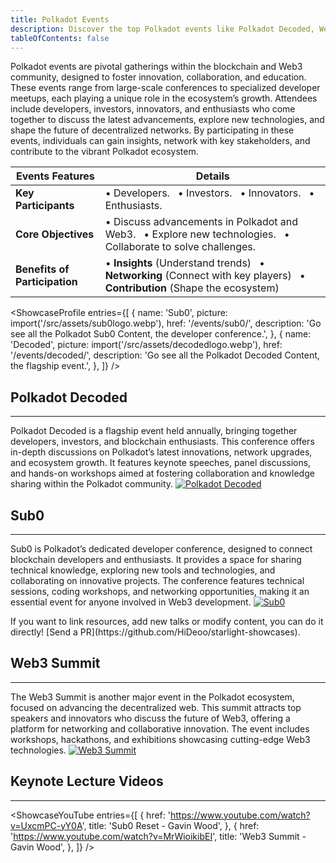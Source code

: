 ```yaml
---
title: Polkadot Events
description: Discover the top Polkadot events like Polkadot Decoded, Web3 Summit, Sub0, Protocol Berg, and Token2049.
tableOfContents: false
---
```




Polkadot events are pivotal gatherings within the blockchain and Web3 community, designed to foster innovation, collaboration, and education. These events range from large-scale conferences to specialized developer meetups, each playing a unique role in the ecosystem’s growth. Attendees include developers, investors, innovators, and enthusiasts who come together to discuss the latest advancements, explore new technologies, and shape the future of decentralized networks. By participating in these events, individuals can gain insights, network with key stakeholders, and contribute to the vibrant Polkadot ecosystem.

| **Events Features**            | **Details**                                                                 |
|--------------------------|-----------------------------------------------------------------------------|
| **Key Participants**     | • Developers. &nbsp; • Investors. &nbsp; • Innovators. &nbsp; • Enthusiasts.     |
| **Core Objectives**      | • Discuss advancements in Polkadot and Web3. &nbsp; • Explore new technologies. &nbsp; • Collaborate to solve challenges. |
| **Benefits of Participation** | • **Insights** (Understand trends) &nbsp; • **Networking** (Connect with key players) &nbsp; • **Contribution** (Shape the ecosystem) |


<ShowcaseProfile
  entries={[
    {
      name: 'Sub0',
      picture: import('/src/assets/sub0logo.webp'),
      href: '/events/sub0/',
      description: 'Go see all the Polkadot Sub0 Content, the developer conference.',
    },
    {
      name: 'Decoded',
      picture: import('/src/assets/decodedlogo.webp'),
      href: '/events/decoded/',
      description: 'Go see all the Polkadot Decoded Content, the flagship event.',
    },
  ]}
/>

<CardGrid>
<LinkCard title="Web3 Summit" href="/events/web3-summit/" />
<LinkCard title="Miscellaneous Events" href="/events/miscellaneous/" />
</CardGrid>


## Polkadot Decoded
----------------
Polkadot Decoded is a flagship event held annually, bringing together developers, investors, and blockchain enthusiasts. This conference offers in-depth discussions on Polkadot’s latest innovations, network upgrades, and ecosystem growth. It features keynote speeches, panel discussions, and hands-on workshops aimed at fostering collaboration and knowledge sharing within the Polkadot community.
[<Image src={decoded} alt="Polkadot Decoded" />](/events/decoded/)
<DirectoryLinks directory="events/decoded" limit={10} />

## Sub0
----------------
Sub0 is Polkadot’s dedicated developer conference, designed to connect blockchain developers and enthusiasts. It provides a space for sharing technical knowledge, exploring new tools and technologies, and collaborating on innovative projects. The conference features technical sessions, coding workshops, and networking opportunities, making it an essential event for anyone involved in Web3 development.
[<Image src={sub0} alt="Sub0" />](/events/sub0/)
<DirectoryLinks directory="events/sub0" limit={10} />

<ShowcaseCTA title="Do you want to add or modify any content?">
If you want to link resources, add new talks or modify content, you can do it directly!
  [Send a PR](https://github.com/HiDeoo/starlight-showcases).
</ShowcaseCTA>

## Web3 Summit
----------------
The Web3 Summit is another major event in the Polkadot ecosystem, focused on advancing the decentralized web. This summit attracts top speakers and innovators who discuss the future of Web3, offering a platform for networking and collaborative innovation. The event includes workshops, hackathons, and exhibitions showcasing cutting-edge Web3 technologies.
[<Image src={web3summit} alt="Web3 Summit" />](/events/web3-summit/)

<DirectoryLinks directory="events/web3-summit" limit={10} />

## Keynote Lecture Videos
----------------
<ShowcaseYouTube
  entries={[
    {
      href: 'https://www.youtube.com/watch?v=UxcmPC-yY0A',
      title: 'Sub0 Reset - Gavin Wood',
    },
    {
      href: 'https://www.youtube.com/watch?v=MrWioikibEI',
      title: 'Web3 Summit - Gavin Wood',
    },
  ]}
/>

